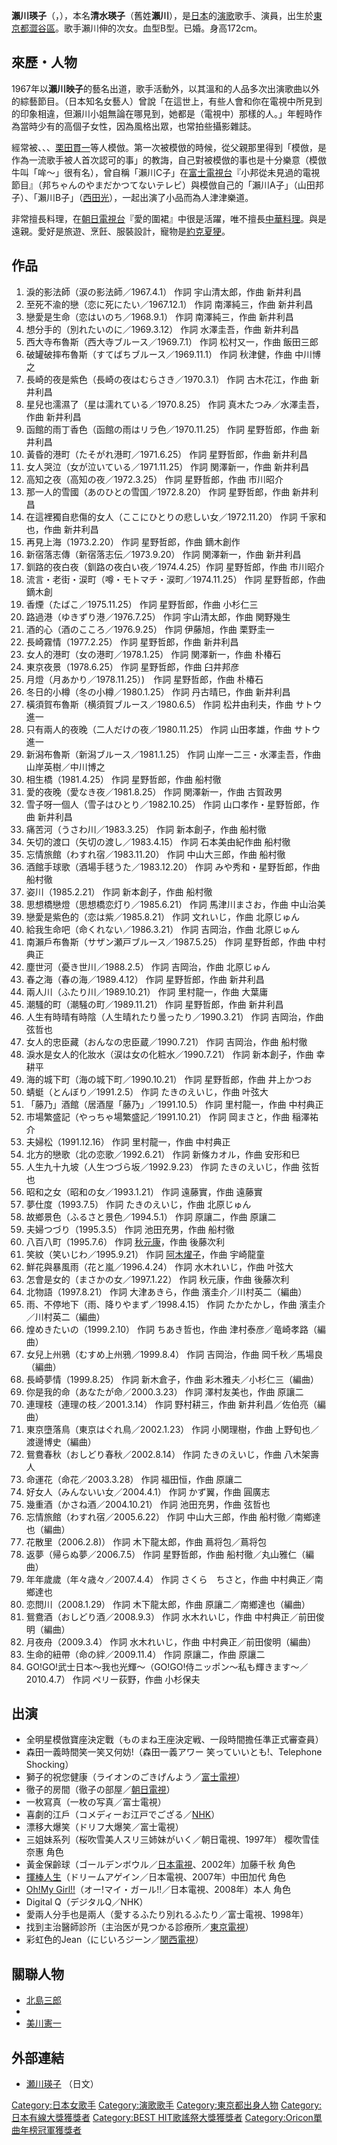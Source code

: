 {{BLP unsourced|time=2022-04-20T07:36:52+00:00}}
{{roughtranslation|time=2011-05-04T03:30:20+00:00}}
{{藝人
|姓名 = 瀨川瑛子
|類型 = 女歌手
|圖片 = 
|圖片簡介 = 
|出生名 = 清水瑛子
|別名 = 
|英文名 = eiko segawa
|暱稱 = 
|出生日期 = {{birth date and age|1948|7|6}}
|出生地點 = {{JPN}}[[東京都|東京都]][[澀谷區|澀谷區]]
|音樂類型 = [[演歌|演歌]]、[[歌謠曲|歌謠曲]]
|職業 = 演歌[[歌手|歌手]]、[[演員|演員]]
|唱片公司 = 
|事務所 = 
|網站 = http://www.e-segawa.co.jp/ 瀬川瑛子公式サイト
}}
{{japanese|japanese=瀬川瑛子|kana=せがわ えいこ|romaji=segawa eiko}}
'''瀨川瑛子'''（{{lang|ja|せがわ えいこ}}，{{bd|1948年|7月6日|||segawa eiko}}），本名'''清水瑛子'''（舊姓'''瀨川'''），是[[日本|日本]]的[[演歌|演歌]]歌手、演員，出生於[[東京都|東京都]][[澀谷區|澀谷區]]。歌手瀨川伸的次女。血型B型。已婚。身高172cm。

== 來歷・人物 ==
1967年以'''瀨川映子'''的藝名出道，歌手活動外，以其溫和的人品多次出演歌曲以外的綜藝節目。{{tsl|ja|研ナオコ|研直子}}（日本知名女藝人）曾說「在這世上，有些人會和你在電視中所見到的印象相違，但瀨川小姐無論在哪見到，她都是（電視中）那樣的人。」年輕時作為當時少有的高個子女性，因為風格出眾，也常拍些攝影雜誌。

經常被{{tsl|ja|山田邦子}}、{{tsl|ja|清水ミチコ|清水美智子}}、{{tsl|ja|コロッケ (タレント)|瀧川廣志}}、[[栗田貫一|栗田貫一]]等人模倣。第一次被模倣的時候，從父親{{tsl|ja|瀬川伸|瀨川伸}}那里得到「模倣，是作為一流歌手被人首次認可的事」的教誨，自己對被模倣的事也是十分樂意（模倣牛叫「哞～」很有名），曾自稱「瀨川C子」在[[富士電視台|富士電視台]]『小邦從未見過的電視節目』（邦ちゃんのやまだかつてないテレビ）與模倣自己的「瀨川A子」（山田邦子）、「瀨川B子」（[[西田光|西田光]]），一起出演了小品而為人津津樂道。

非常擅長料理，在[[朝日電視台|朝日電視台]]『愛的圍裙』中很是活躍，唯不擅長[[中華料理|中華料理]]。與{{tsl|ja|円広志|圓廣志}}是遠親。愛好是旅遊、烹飪、服裝設計，寵物是[[約克夏㹴|約克夏㹴]]。

== 作品 ==
#淚的影法師（涙の影法師／1967.4.1） 作詞 宇山清太郎，作曲 新井利昌
#至死不渝的戀（恋に死にたい／1967.12.1） 作詞 南澤純三，作曲 新井利昌
#戀愛是生命（恋はいのち／1968.9.1） 作詞 南澤純三，作曲 新井利昌
#想分手的（別れたいのに／1969.3.12） 作詞 水澤圭吾，作曲 新井利昌
#西大寺布魯斯（西大寺ブルース／1969.7.1） 作詞 松村又一，作曲 飯田三郎
#破罐破摔布魯斯（すてばちブルース／1969.11.1） 作詞 秋津健，作曲 中川博之
#長崎的夜是紫色（長崎の夜はむらさき／1970.3.1） 作詞 古木花江，作曲 新井利昌
#星兒也濡濕了（星は濡れている／1970.8.25） 作詞 真木たつみ／水澤圭吾，作曲 新井利昌
#函館的雨丁香色（函館の雨はリラ色／1970.11.25） 作詞 星野哲郎，作曲 新井利昌
#黃昏的港町（たそがれ港町／1971.6.25） 作詞 星野哲郎，作曲 新井利昌
#女人哭泣（女が泣いている／1971.11.25） 作詞 関澤新一，作曲 新井利昌
#高知之夜（高知の夜／1972.3.25） 作詞 星野哲郎，作曲 市川昭介
#那一人的雪國（あのひとの雪国／1972.8.20） 作詞 星野哲郎，作曲 新井利昌
#在這裡獨自悲傷的女人（ここにひとりの悲しい女／1972.11.20） 作詞 千家和也，作曲 新井利昌
#再見上海（1973.2.20） 作詞 星野哲郎，作曲 鏑木創作
#新宿落志傳（新宿落志伝／1973.9.20） 作詞 関澤新一，作曲 新井利昌
#釧路的夜白夜（釧路の夜白い夜／1974.4.25）作詞 星野哲郎，作曲 市川昭介
#流言・老街・涙町（噂・モトマチ・涙町／1974.11.25） 作詞 星野哲郎，作曲 鏑木創
#香煙（たばこ／1975.11.25） 作詞 星野哲郎，作曲 小杉仁三
#路過港（ゆきずり港／1976.7.25） 作詞 宇山清太郎，作曲 関野幾生
#酒的心（酒のこころ／1976.9.25） 作詞 伊藤旭，作曲 栗野圭一
#長崎霧情（1977.2.25） 作詞 星野哲郎，作曲 新井利昌
#女人的港町（女の港町／1978.1.25） 作詞 関澤新一，作曲 朴椿石
#東京夜景（1978.6.25） 作詞 星野哲郎，作曲 臼井邦彦
#月燈（月あかり／1978.11.25）)　作詞 星野哲郎，作曲 朴椿石
#冬日的小樽（冬の小樽／1980.1.25） 作詞 丹古晴巳，作曲 新井利昌
#橫須賀布魯斯（横須賀ブルース／1980.6.5） 作詞 松井由利夫，作曲 サトウ進一
#只有兩人的夜晚（二人だけの夜／1980.11.25） 作詞 山田孝雄，作曲 サトウ進一
#新潟布魯斯（新潟ブルース／1981.1.25） 作詞 山岸一二三・水澤圭吾，作曲 山岸英樹／中川博之
#相生橋（1981.4.25） 作詞 星野哲郎，作曲 船村徹
#愛的夜晚（愛なき夜／1981.8.25） 作詞 関澤新一，作曲 古賀政男
#雪子呀一個人（雪子はひとり／1982.10.25） 作詞 山口孝作・星野哲郎，作曲 新井利昌
#痛苦河（うさわ川／1983.3.25） 作詞 新本創子，作曲 船村徹
#矢切的渡口（矢切の渡し／1983.4.15） 作詞 石本美由紀作曲 船村徹
#忘情旅館（わすれ宿／1983.11.20） 作詞 中山大三郎，作曲 船村徹
#酒館手球歌（酒場手毬うた／1983.12.20） 作詞 みや秀和・星野哲郎，作曲 船村徹
#姿川（1985.2.21） 作詞 新本創子，作曲 船村徹
#思想橋戀燈（思想橋恋灯り／1985.6.21） 作詞 馬津川まさお，作曲 中山治美
#戀愛是紫色的（恋は紫／1985.8.21） 作詞 文れいじ，作曲 北原じゅん
#給我生命吧（命くれない／1986.3.21） 作詞 吉岡治，作曲 北原じゅん
#南瀨戶布魯斯（サザン瀬戸ブルース／1987.5.25） 作詞 星野哲郎，作曲 中村典正
#塵世河（憂き世川／1988.2.5） 作詞 吉岡治，作曲 北原じゅん
#春之海（春の海／1989.4.12） 作詞 星野哲郎，作曲 新井利昌
#兩人川（ふたり川／1989.10.21） 作詞 里村龍一，作曲 大葉庸
#潮騷的町（潮騒の町／1989.11.21） 作詞 星野哲郎，作曲 新井利昌
#人生有時晴有時陰（人生晴れたり曇ったり／1990.3.21） 作詞 吉岡治，作曲 弦哲也
#女人的忠臣藏（おんなの忠臣蔵／1990.7.21） 作詞 吉岡治，作曲 船村徹
#淚水是女人的化妝水（涙は女の化粧水／1990.7.21） 作詞 新本創子，作曲 幸耕平
#海的城下町（海の城下町／1990.10.21） 作詞 星野哲郎，作曲 井上かつお
#蜻蜓（とんぼり／1991.2.5） 作詞 たきのえいじ，作曲 叶弦大
#「藤乃」酒館（居酒屋「藤乃」／1991.10.5） 作詞 里村龍一，作曲 中村典正
#市場繁盛記（やっちゃ場繁盛記／1991.10.21） 作詞 岡まさと，作曲 稲澤祐介
#夫婦松（1991.12.16） 作詞 里村龍一，作曲 中村典正
#北方的戀歌（北の恋歌／1992.6.21） 作詞 新條カオル，作曲 安形和巳
#人生九十九坡（人生つづら坂／1992.9.23） 作詞 たきのえいじ，作曲 弦哲也
#昭和之女（昭和の女／1993.1.21） 作詞 遠藤實，作曲 遠藤實
#夢仕度（1993.7.5） 作詞 たきのえいじ，作曲 北原じゅん
#故鄉景色（ふるさと景色／1994.5.1） 作詞 原讓二，作曲 原讓二
#夫婦つづり（1995.3.5） 作詞 池田充男，作曲 船村徹
#八百八町（1995.7.6） 作詞 [[秋元康|秋元康]]，作曲 後藤次利
#笑紋（笑いじわ／1995.9.21） 作詞 [[阿木燿子|阿木燿子]]，作曲 宇崎龍童
#鮮花與暴風雨（花と嵐／1996.4.24） 作詞 水木れいじ，作曲 叶弦大
#怎會是女的（まさかの女／1997.1.22） 作詞 秋元康，作曲 後藤次利
#北物語（1997.8.21） 作詞 大津あきら，作曲 濱圭介／川村英二（編曲）
#雨、不停地下（雨、降りやまず／1998.4.15） 作詞 たかたかし，作曲 濱圭介／川村英二（編曲）
#煌めきたいの（1999.2.10） 作詞 ちあき哲也，作曲 津村泰彦／竜崎孝路（編曲）
#女兒上州鴉（むすめ上州鴉／1999.8.4） 作詞 吉岡治，作曲 岡千秋／馬場良（編曲）
#長崎夢情（1999.8.25） 作詞 新木倉子，作曲 彩木雅夫／小杉仁三（編曲）
#你是我的命（あなたが命／2000.3.23） 作詞 澤村友美也，作曲 原讓二
#連理枝（連理の枝／2001.3.14） 作詞 野村耕三，作曲 新井利昌／佐伯亮（編曲）
#東京墮落鳥（東京はぐれ鳥／2002.1.23） 作詞 小関理樹，作曲 上野旬也／渡邊博史（編曲）
#鴛鴦春秋（おしどり春秋／2002.8.14） 作詞 たきのえいじ，作曲 八木架壽人
#命運花（命花／2003.3.28） 作詞 福田恒，作曲 原讓二
#好女人（みんないい女／2004.4.1） 作詞 かず翼，作曲 圓廣志
#幾重酒（かさね酒／2004.10.21） 作詞 池田充男，作曲 弦哲也
#忘情旅館（わすれ宿／2005.6.22） 作詞 中山大三郎，作曲 船村徹／南鄉達也（編曲）
#花散里（2006.2.8)） 作詞 木下龍太郎，作曲 蔦将包／蔦将包
#返夢（帰らぬ夢／2006.7.5） 作詞 星野哲郎，作曲 船村徹／丸山雅仁（編曲）
#年年歲歲（年々歳々／2007.4.4） 作詞 さくら　ちさと，作曲 中村典正／南鄉達也
#恋問川（2008.1.29） 作詞 木下龍太郎，作曲 原讓二／南鄉達也（編曲）
#鴛鴦酒（おしどり酒／2008.9.3） 作詞 水木れいじ，作曲 中村典正／前田俊明（編曲）
#月夜舟（2009.3.4） 作詞 水木れいじ，作曲 中村典正／前田俊明（編曲）
#生命的紐帶（命の絆／2009.11.4） 作詞 原讓二，作曲 原讓二
#GO!GO!武士日本〜我也光輝〜（GO!GO!侍ニッポン〜私も輝きます〜／2010.4.7） 作詞 ペリー荻野，作曲 小杉保夫

== 出演 ==
*全明星模倣寶座決定戰（ものまね王座決定戦、一段時間擔任準正式審查員）
*森田一義時間笑一笑又何妨!（森田一義アワー 笑っていいとも!、Telephone Shocking）
*獅子的祝您健康（ライオンのごきげんよう／[[富士電視台|富士電視]]）
*徹子的房間（徹子の部屋／[[朝日電視台|朝日電視]]）
*一枚寫真（一枚の写真／富士電視）
*喜劇的江戶（コメディーお江戸でござる／[[NHK|NHK]]）
*漂移大爆笑（ドリフ大爆笑／富士電視）
*三姐妹系列（桜吹雪美人スリ三姉妹がいく／朝日電視、1997年） 樱吹雪佳奈惠 角色
*黃金保齡球（ゴールデンボウル／[[日本電視台|日本電視]]、2002年）加藤千秋 角色
*[[揮棒人生|揮棒人生]]（ドリームアゲイン／日本電視、2007年）中田加代 角色
*[[Oh!My_Girl!!|Oh!My Girl!!]]（オー!マイ・ガール!!／日本電視、2008年）本人 角色
*Digital Q（デジタルQ／NHK）
*愛兩人分手也是兩人（愛するふたり別れるふたり／富士電視、1998年）
*找到主治醫師診所（主治医が見つかる診療所／[[東京電視台|東京電視]]）
*彩虹色的Jean（にじいろジーン／[[関西電視台|関西電視]]）

== 關聯人物 ==
*[[北島三郎|北島三郎]]
*{{tsl|ja|水前寺清子}}
*[[美川憲一|美川憲一]]

== 外部連結 ==
*[http://www.e-segawa.co.jp/ 瀬川瑛子] {{Wayback|url=http://www.e-segawa.co.jp/ |date=20070930082043 }}（日文）

{{日本有線大獎}}
{{BEST HIT歌謠祭大獎}}
{{Oricon單曲年榜冠軍|1987年}}

{{Authority control}}
{{DEFAULTSORT:Segawa Eiko}}
[[Category:日本女歌手|Category:日本女歌手]]
[[Category:演歌歌手|Category:演歌歌手]]
[[Category:東京都出身人物|Category:東京都出身人物]]
[[Category:日本有線大獎獲獎者|Category:日本有線大獎獲獎者]]
[[Category:BEST_HIT歌謠祭大獎獲獎者|Category:BEST HIT歌謠祭大獎獲獎者]]
[[Category:Oricon單曲年榜冠軍獲獎者|Category:Oricon單曲年榜冠軍獲獎者]]